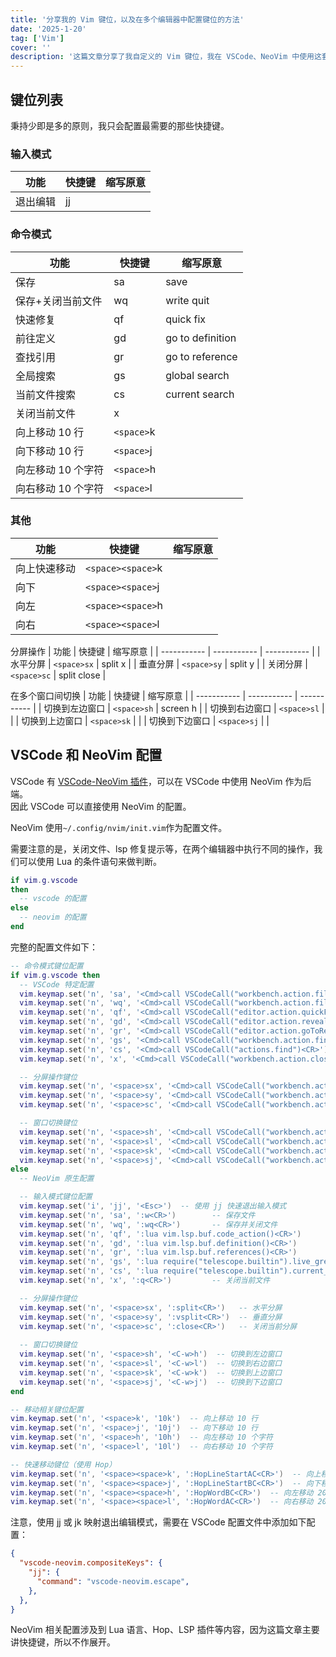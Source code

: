 ```yaml
---
title: '分享我的 Vim 键位，以及在多个编辑器中配置键位的方法'
date: '2025-1-20'
tag: ['Vim']
cover: ''
description: '这篇文章分享了我自定义的 Vim 键位，我在 VSCode、NeoVim 中使用这套键位开发了很多年。'
---
```


## 键位列表
秉持少即是多的原则，我只会配置最需要的那些快捷键。  

### 输入模式
|   功能    | 快捷键 | 缩写原意 |
| ----------- | ----------- | ----------- |
|  退出编辑     | jj       | |

### 命令模式
|   功能    | 快捷键 | 缩写原意 |
| ----------- | ----------- | ----------- |
| 保存   | sa        | save |
| 保存+关闭当前文件   | wq        | write quit |
| 快速修复 | qf | quick fix |
| 前往定义 | gd | go to definition |
| 查找引用 | gr | go to reference |
| 全局搜索 | gs | global search |
| 当前文件搜索 | cs | current search |
| 关闭当前文件 | x |  |
| 向上移动 10 行 | `<space>`k |  |
| 向下移动 10 行 | `<space>`j |  |
| 向左移动 10 个字符 | `<space>`h |  |
| 向右移动 10 个字符 | `<space>`l |  |

### 其他
| 功能    | 快捷键 | 缩写原意 |
| ----------- | ----------- | ----------- |
| 向上快速移动 | `<space><space>`k |  |
| 向下 | `<space><space>`j |  |
| 向左 | `<space><space>`h |  |
| 向右 | `<space><space>`l |  |

分屏操作
| 功能    | 快捷键 | 缩写原意 |
| ----------- | ----------- | ----------- |
| 水平分屏 | `<space>sx` | split x |
| 垂直分屏 | `<space>sy` | split y |
| 关闭分屏 | `<space>sc` | split close |

在多个窗口间切换
| 功能    | 快捷键 | 缩写原意 |
| ----------- | ----------- | ----------- |
| 切换到左边窗口 | `<space>sh` | screen h |
| 切换到右边窗口 | `<space>sl` |  |
| 切换到上边窗口 | `<space>sk` |  |
| 切换到下边窗口 | `<space>sj` |  |

## VSCode 和 NeoVim 配置
VSCode 有 [VSCode-NeoVim 插件](https://marketplace.visualstudio.com/items?itemName=asvetliakov.vscode-neovim)，可以在 VSCode 中使用 NeoVim 作为后端。  
因此 VSCode 可以直接使用 NeoVim 的配置。  

NeoVim 使用`~/.config/nvim/init.vim`作为配置文件。
  
需要注意的是，关闭文件、lsp 修复提示等，在两个编辑器中执行不同的操作，我们可以使用 Lua 的条件语句来做判断。  
```lua
if vim.g.vscode
then
  -- vscode 的配置
else
  -- neovim 的配置
end
```

完整的配置文件如下：
```lua
-- 命令模式键位配置
if vim.g.vscode then
  -- VSCode 特定配置
  vim.keymap.set('n', 'sa', '<Cmd>call VSCodeCall("workbench.action.files.save")<CR>')          -- 保存文件
  vim.keymap.set('n', 'wq', '<Cmd>call VSCodeCall("workbench.action.files.save")<CR><Cmd>call VSCodeCall("workbench.action.closeActiveEditor")<CR>')  -- 保存并关闭文件
  vim.keymap.set('n', 'qf', '<Cmd>call VSCodeCall("editor.action.quickFix")<CR>')              -- 显示快速修复建议
  vim.keymap.set('n', 'gd', '<Cmd>call VSCodeCall("editor.action.revealDefinition")<CR>')      -- 跳转到定义
  vim.keymap.set('n', 'gr', '<Cmd>call VSCodeCall("editor.action.goToReferences")<CR>')        -- 查看引用
  vim.keymap.set('n', 'gs', '<Cmd>call VSCodeCall("workbench.action.findInFiles")<CR>')        -- 全局搜索
  vim.keymap.set('n', 'cs', '<Cmd>call VSCodeCall("actions.find")<CR>')                        -- 当前文件内搜索
  vim.keymap.set('n', 'x', '<Cmd>call VSCodeCall("workbench.action.closeActiveEditor")<CR>')   -- 关闭当前文件件

  -- 分屏操作键位
  vim.keymap.set('n', '<space>sx', '<Cmd>call VSCodeCall("workbench.action.splitEditorDown")<CR>')    -- 水平分屏
  vim.keymap.set('n', '<space>sy', '<Cmd>call VSCodeCall("workbench.action.splitEditorRight")<CR>')   -- 垂直分屏
  vim.keymap.set('n', '<space>sc', '<Cmd>call VSCodeCall("workbench.action.closeActiveEditor")<CR>')  -- 关闭当前分屏

  -- 窗口切换键位
  vim.keymap.set('n', '<space>sh', '<Cmd>call VSCodeCall("workbench.action.focusLeftGroup")<CR>')     -- 切换到左边窗口
  vim.keymap.set('n', '<space>sl', '<Cmd>call VSCodeCall("workbench.action.focusRightGroup")<CR>')    -- 切换到右边窗口
  vim.keymap.set('n', '<space>sk', '<Cmd>call VSCodeCall("workbench.action.focusAboveGroup")<CR>')    -- 切换到上边窗口
  vim.keymap.set('n', '<space>sj', '<Cmd>call VSCodeCall("workbench.action.focusBelowGroup")<CR>')    -- 切换到下边窗口
else
  -- NeoVim 原生配置

  -- 输入模式键位配置
  vim.keymap.set('i', 'jj', '<Esc>')  -- 使用 jj 快速退出输入模式
  vim.keymap.set('n', 'sa', ':w<CR>')        -- 保存文件
  vim.keymap.set('n', 'wq', ':wq<CR>')       -- 保存并关闭文件
  vim.keymap.set('n', 'qf', ':lua vim.lsp.buf.code_action()<CR>')      -- 显示 LSP 快速修复建议
  vim.keymap.set('n', 'gd', ':lua vim.lsp.buf.definition()<CR>')       -- 跳转到定义
  vim.keymap.set('n', 'gr', ':lua vim.lsp.buf.references()<CR>')       -- 查看引用
  vim.keymap.set('n', 'gs', ':lua require("telescope.builtin").live_grep()<CR>')              -- 使用 telescope 进行全局搜索
  vim.keymap.set('n', 'cs', ':lua require("telescope.builtin").current_buffer_fuzzy_find()<CR>') -- 使用 telescope 在当前文件中搜索
  vim.keymap.set('n', 'x', ':q<CR>')         -- 关闭当前文件

  -- 分屏操作键位
  vim.keymap.set('n', '<space>sx', ':split<CR>')   -- 水平分屏
  vim.keymap.set('n', '<space>sy', ':vsplit<CR>')  -- 垂直分屏
  vim.keymap.set('n', '<space>sc', ':close<CR>')   -- 关闭当前分屏
  
  -- 窗口切换键位
  vim.keymap.set('n', '<space>sh', '<C-w>h')  -- 切换到左边窗口
  vim.keymap.set('n', '<space>sl', '<C-w>l')  -- 切换到右边窗口
  vim.keymap.set('n', '<space>sk', '<C-w>k')  -- 切换到上边窗口
  vim.keymap.set('n', '<space>sj', '<C-w>j')  -- 切换到下边窗口
end

-- 移动相关键位配置
vim.keymap.set('n', '<space>k', '10k')  -- 向上移动 10 行
vim.keymap.set('n', '<space>j', '10j')  -- 向下移动 10 行
vim.keymap.set('n', '<space>h', '10h')  -- 向左移动 10 个字符
vim.keymap.set('n', '<space>l', '10l')  -- 向右移动 10 个字符

-- 快速移动键位（使用 Hop）
vim.keymap.set('n', '<space><space>k', ':HopLineStartAC<CR>')  -- 向上移动
vim.keymap.set('n', '<space><space>j', ':HopLineStartBC<CR>')  -- 向下移动
vim.keymap.set('n', '<space><space>h', ':HopWordBC<CR>')  -- 向左移动 20 个字符
vim.keymap.set('n', '<space><space>l', ':HopWordAC<CR>')  -- 向右移动 20 个字符
```

注意，使用 jj 或 jk 映射退出编辑模式，需要在 VSCode 配置文件中添加如下配置：
```json
{
  "vscode-neovim.compositeKeys": {
    "jj": {
      "command": "vscode-neovim.escape",
    },
  },
}
```
NeoVim 相关配置涉及到 Lua 语言、Hop、LSP 插件等内容，因为这篇文章主要讲快捷键，所以不作展开。

